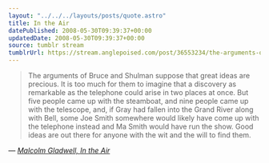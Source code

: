 ```yaml
---
layout: "../../../layouts/posts/quote.astro"
title: In the Air
datePublished: 2008-05-30T09:39:37+00:00
updatedDate: 2008-05-30T09:39:37+00:00
source: tumblr stream
tumblrUrl: https://stream.anglepoised.com/post/36553234/the-arguments-of-bruce-and-shulman-suppose-that
---
```


> The arguments of Bruce and Shulman suppose that great ideas are precious. It is too much for them to imagine that a discovery as remarkable as the telephone could arise in two places at once. But five people came up with the steamboat, and nine people came up with the telescope, and, if Gray had fallen into the Grand River along with Bell, some Joe Smith somewhere would likely have come up with the telephone instead and Ma Smith would have run the show. Good ideas are out there for anyone with the wit and the will to find them.

— <cite>[Malcolm Gladwell, _In the Air_](https://www.newyorker.com/magazine/2008/05/12/in-the-air)</cite>
